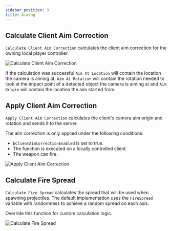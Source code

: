 ```yaml
---
sidebar_position: 3
title: Aiming
---
```


 

## Calculate Client Aim Correction

`Calculate Client Aim Correction` calculates the client aim correction for
the owning local player controller.

![Calculate Client Aim Correction](_static/img/aiming/calculate-client-aim-correction.png)

If the calculation was successful `Aim At Location`  will
contain the location the camera is aiming at,
`Aim At Rotation`  will contain the rotation needed to look at
the impact point of a detected object the camera is aiming at and
`Aim Origin` will contain the location the aim started from.

## Apply Client Aim Correction

`Apply Client Aim Correction` calculates the client's camera aim origin and
rotation and sends it to the server.

The aim correction is only applied under the following conditions:
- `bClientAimCorrectionEnabled` is set to true.
- The function is executed on a locally controlled client.
- The weapon can fire.

![Apply Client Aim Correction](_static/img/aiming/apply-client-aim-correction.png)

## Calculate Fire Spread

`Calculate Fire Spread` calculates the spread that will be used when spawning
projectiles. The default implementation uses the `FireSpread` variable with
randomness to achieve a random spread on each axis.

Override this function for custom calculation logic.

![Calculate Fire Spread](_static/img/aiming/calculate-fire-spread.png)
